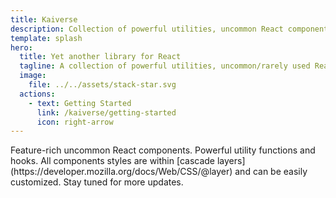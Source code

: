 ```yaml
---
title: Kaiverse
description: Collection of powerful utilities, uncommon React components, and hooks. Typescript fully supported.
template: splash
hero:
  title: Yet another library for React
  tagline: A collection of powerful utilities, uncommon/rarely used React components, and hooks. You didn't know you needed.
  image:
    file: ../../assets/stack-star.svg
  actions:
    - text: Getting Started
      link: /kaiverse/getting-started
      icon: right-arrow
---
```



<LandingShowcase />

<CardGrid stagger>
  <Card title="Components" icon="seti:react">
    Feature-rich uncommon React components.
  </Card>
  <Card title="Hooks & Utilities" icon="seti:html">
    Powerful utility functions and hooks.
  </Card>
  <Card title="Styling" icon="seti:css">
    All components styles are within [cascade
    layers](https://developer.mozilla.org/docs/Web/CSS/@layer) and can be easily customized.
  </Card>
  <Card title="And more is incoming!" icon="puzzle">
    Stay tuned for more updates.
  </Card>
</CardGrid>
